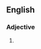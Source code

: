 {{also|hardwired|hard-wired}}

==English==

===Adjective===
{{en-adj}}

# {{alternative spelling of|en|hardwired}}